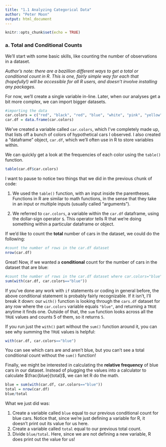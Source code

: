 ---
title: "1.1 Analyzing Categorical Data"
author: "Peter Moon"
output: html_document
---

```{r setup, include=FALSE}
knitr::opts_chunk$set(echo = TRUE)
```

### a. Total and Conditional Counts

We'll start with some basic skills, like counting the number of observations in a dataset.

_Author's note: there are a bazillion different ways to get a total or conditional count in R. This is one, fairly simple way for each that (hopefully!) will be accessible for all R users, and doesn't involve installing any packages._

For now, we'll create a single variable in-line. Later, when our analyses get a bit more complex, we can import bigger datasets. 

```{r, echo=TRUE, include=TRUE}
#importing the data
car.colors = c("red", "black", "red", "blue", "white", "pink", "yellow", "red", "black", "black", "blue", "yellow", "blue", "blue", "blue", "silver")
car.df = data.frame(car.colors)
```

We've created a variable called `car.colors`, which I've completely made up, that lists off a bunch of colors of hypothetical cars I observed. I also created a "dataframe" object, `car.df`, which we'll often use in R to store variables within.

We can quickly get a look at the frequencies of each color using the `table()` function. 

```{r}
table(car.df$car.colors)
```

I want to pause to notice two things that we did in the previous chunk of code:

1. We used the `table()` function, with an input inside the parentheses. Functions in R are similar to math functions, in the sense that they take in an input or multiple inputs (usually called "arguments").

2. We referred to `car.colors`, a variable within the `car.df` dataframe, using the dollar-sign operator `$`. This operator tells R that we're doing something within a particular dataframe or object.

If we'd like to count the **total** number of cars in the dataset, we could do the following:

```{r}
#count the number of rows in the car.df dataset
nrow(car.df)
```

Great! Now, if we wanted a **conditional** count for the number of cars in the dataset that are blue:

```{r}
#count the number of rows in the car.df dataset where car.colors="blue"
sum(with(car.df, car.colors=="blue"))
```

If you've done any work with `if` statements or coding in general before, the above conditional statement is probably fairly recognizable. If it isn't, I'll break it down: our `with()` function is looking through the `cars.df` dataset for any row where the `car.colors` variable equals `"blue"`, and returning a `TRUE` anytime it finds one. Outside of that, the `sum` function looks across all the `TRUE` values and counts 5 of them, so it returns `5`.

If you run just the `with()` part without the `sum()` function around it, you can see why summing the `TRUE` values is helpful:

```{r}
with(car.df, car.colors=="blue")
```

You can see which cars are and aren't blue, but you can't see a total conditional count without the `sum()` function! 

Finally, we might be interested in calculating the **relative frequency** of blue cars in our dataset. Instead of plugging the values into a calculator to calculate $\frac{blue}{total}$, we can let R do the math. 

```{r}
blue = sum(with(car.df, car.colors=="blue"))
total = nrow(car.df)
blue/total
```

What we just did was:

1. Create a variable called `blue` equal to our previous conditional count for blue cars. Notice that, since we're just defining a variable for R, it doesn't print out its value for us here.
2. Create a variable called `total` equal to our previous total count. 
3. Divide `blue/total`. Here, since we are not defining a new variable, R does print out the value for us!